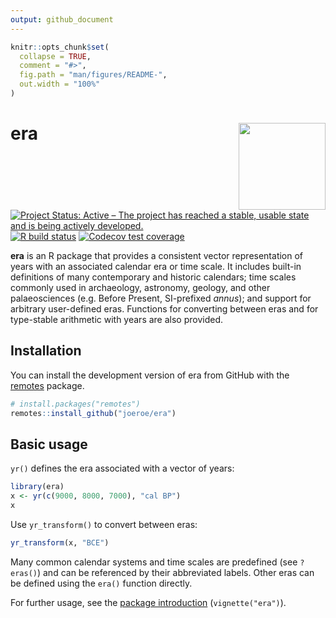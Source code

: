 ```yaml
---
output: github_document
---
```


<!-- README.md is generated from README.Rmd. Please edit that file -->

```r
knitr::opts_chunk$set(
  collapse = TRUE,
  comment = "#>",
  fig.path = "man/figures/README-",
  out.width = "100%"
)
```

# era <a href='https://era.joeroe.io'><img src='man/figures/logo.svg' align="right" height="139" /></a>

<!-- badges: start -->
[![Project Status: Active – The project has reached a stable, usable state and is being actively developed.](https://www.repostatus.org/badges/latest/active.svg)](https://www.repostatus.org/#active)
[![R build status](https://github.com/joeroe/era/workflows/R-CMD-check/badge.svg)](https://github.com/joeroe/era/actions)
[![Codecov test coverage](https://codecov.io/gh/joeroe/era/branch/master/graph/badge.svg)](https://codecov.io/gh/joeroe/era?branch=master)
<!-- badges: end -->

**era** is an R package that provides a consistent vector representation of years with an associated calendar era or time scale.
It includes built-in definitions of many contemporary and historic calendars;
time scales commonly used in archaeology, astronomy, geology, and other palaeosciences (e.g. Before Present, SI-prefixed *annus*);
and support for arbitrary user-defined eras. 
Functions for converting between eras and for type-stable arithmetic with years are also provided.

## Installation

You can install the development version of era from GitHub with the [remotes](https://remotes.r-lib.org/) package.

```r
# install.packages("remotes")
remotes::install_github("joeroe/era")
```

## Basic usage

`yr()` defines the era associated with a vector of years:

```r
library(era)
x <- yr(c(9000, 8000, 7000), "cal BP")
x
```


Use `yr_transform()` to convert between eras:

```r
yr_transform(x, "BCE")
```

Many common calendar systems and time scales are predefined (see `?eras()`) and can be referenced by their abbreviated labels.
Other eras can be defined using the `era()` function directly.

For further usage, see the [package introduction](https://era.joeroe.io/articles/era.html) (`vignette("era")`).
